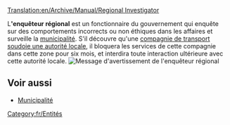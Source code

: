 [[Translation:en/Archive/Manual/Regional Investigator]]


L''''enquêteur régional''' est un fonctionnaire du gouvernement qui enquête sur des comportements incorrects ou non éthiques dans les affaires et surveille la [[fr/Manual/Municipalité|municipalité]]. S'il découvre qu'une [[fr/Manual/Compagnie de transport|compagnie de transport]] [[fr/Manual/Municipalité#Soudoyer les autorités locales|soudoie une autorité locale]], il bloquera les services de cette compagnie dans cette zone pour six mois, et interdira toute interaction ultérieure avec cette autorité locale.
[[File:en/Regionalinvestigator.png|center|frame|Message d'avertissement de l'enquêteur régional]]

==Voir aussi==
*[[fr/Manual/Municipalité|Municipalité]]

[[Category:fr/Entités]]